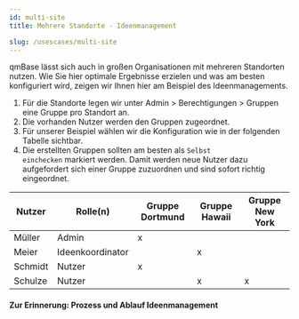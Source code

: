 ---
id: multi-site
title: Mehrere Standorte - Ideenmanagement

slug: /usescases/multi-site
---


qmBase lässt sich auch in großen Organisationen mit mehreren Standorten nutzen. Wie Sie hier optimale Ergebnisse erzielen und was am besten konfiguriert wird, zeigen wir Ihnen hier am Beispiel des Ideenmanagements.

1. Für die Standorte legen wir unter Admin > Berechtigungen > Gruppen eine Gruppe pro Standort an.
2. Die vorhanden Nutzer werden den Gruppen zugeordnet.
3. Für unserer Beispiel wählen wir die Konfiguration wie in der folgenden Tabelle sichtbar.
4. Die erstellten Gruppen sollten am besten als <code>Selbst einchecken</code> markiert werden. Damit werden neue Nutzer dazu aufgefordert sich einer Gruppe zuzuordnen und sind sofort richtig eingeordnet.

| Nutzer  | Rolle(n)         | Gruppe Dortmund | Gruppe Hawaii | Gruppe New York |
| ------- | ---------------- | --------------- | ------------- | --------------- |
| Müller  | Admin            | x               |               |                 |
| Meier   | Ideenkoordinator |                 | x             |                 |
| Schmidt | Nutzer           | x               |               |                 |
| Schulze | Nutzer           |                 | x             | x               |

#### Zur Erinnerung: Prozess und Ablauf Ideenmanagement

<IdeaProcess />
